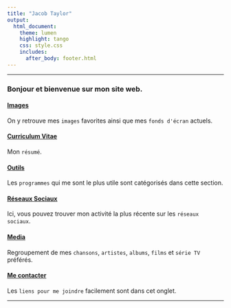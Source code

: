 ---
title: "Jacob Taylor"
output:
  html_document:
    theme: lumen
    highlight: tango
    css: style.css
    includes:
      after_body: footer.html
---
***
### Bonjour et bienvenue sur mon site web.

#### [Images](images.html)
On y retrouve mes ```images``` favorites ainsi que mes ```fonds d'écran``` actuels.

#### [Curriculum Vitae](cv.html)
Mon ```résumé```.

#### [Outils](outils.html)
Les ```programmes``` qui me sont le plus utile sont catégorisés dans cette section.

#### [Réseaux Sociaux](social.html)
Ici, vous pouvez trouver mon activité la plus récente sur les ```réseaux sociaux```.

#### [Media](media.html)
Regroupement de mes ```chansons```, ```artistes```, ```albums```, ```films``` et ```série TV``` préférés.

#### [Me contacter](contact2.html)
Les ```liens pour me joindre``` facilement sont dans cet onglet.

***

